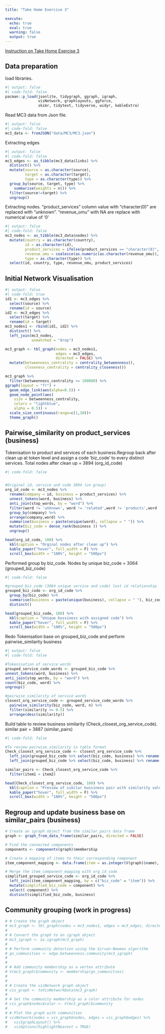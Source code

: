 ```yaml
---
title: "Take Home Exercise 3"

execute: 
  echo: true
  eval: true
  warning: false
  output: true
---
```


[Instruction on Take Home Exercise 3](https://isss608-ay2022-23apr.netlify.app/take-home_ex/th_ex03)

## Data preparation

load libraries.

```r
#| output: false
#| code-fold: false
pacman::p_load(jsonlite, tidygraph, ggraph, igraph,
               visNetwork, graphlayouts, ggforce, 
               skimr, tidytext, tidyverse, widyr, kableExtra)
```

Read MC3 data from Json file.

```r
#| output: false
#| code-fold: false
mc3_data <- fromJSON("data/MC3/MC3.json")
```

Extracting edges

```r
#| output: false
#| code-fold: false
mc3_edges <- as_tibble(mc3_data$links) %>% 
  distinct() %>%
  mutate(source = as.character(source),
         target = as.character(target),
         type = as.character(type)) %>%
  group_by(source, target, type) %>%
    summarise(weights = n()) %>%
  filter(source!=target) %>%
  ungroup()
```

Extracting nodes. "product_services" column value with "character(0)" are replaced with "unknown". "revenue_omu" with NA are replace with numerical value of '0'

```r
#| output: false
#| code-fold: false
mc3_nodes <- as_tibble(mc3_data$nodes) %>%
  mutate(country = as.character(country),
         id = as.character(id),
         product_services = ifelse(product_services == "character(0)", "unknown", as.character(product_services)),
         revenue_omu = coalesce(as.numeric(as.character(revenue_omu)), 0),
         type = as.character(type)) %>%
  select(id, country, type, revenue_omu, product_services)


```

## Initial Network Visualisation

```r
#| output: false
#| code-fold: true
id1 <- mc3_edges %>%
  select(source) %>%
  rename(id = source)
id2 <- mc3_edges %>%
  select(target) %>%
  rename(id = target)
mc3_nodes1 <- rbind(id1, id2) %>%
  distinct() %>%
  left_join(mc3_nodes,
            unmatched = "drop")

mc3_graph <- tbl_graph(nodes = mc3_nodes1,
                       edges = mc3_edges,
                       directed = FALSE) %>%
  mutate(betweenness_centrality = centrality_betweenness(),
         closeness_centrality = centrality_closeness())

mc3_graph %>%
  filter(betweenness_centrality >= 100000) %>%
ggraph(layout = "fr") +
  geom_edge_link(aes(alpha=0.5)) +
  geom_node_point(aes(
    size = betweenness_centrality,
    colors = "lightblue",
    alpha = 0.5)) +
  scale_size_continuous(range=c(1,10))+
  theme_graph()

```

## Pairwise_similarity on product_services (business)
Tokenisation to product and services of each business.Regroup back after clean up at token level and assign a code 'biz_code' to every distinct services. Total nodes after clean up = 3894 (org_id_code)
```r
#| code-fold: false


#Original id, service and code 3894 (un group)
org_id_code <- mc3_nodes %>%
  rename(company = id, business = product_services) %>%
  unnest_tokens(word, business) %>%
  anti_join(stop_words, by = "word") %>%
  filter(word != 'unknown', word != 'related',word != 'products',word != 'product') %>%
  group_by(company) %>%
  arrange(company,word) %>%
  summarise(business = paste(unique(word), collapse = " ")) %>%
  mutate(biz_code = dense_rank(business )) %>%
  ungroup()

head(org_id_code, 100) %>%
  kbl(caption = "Orginal nodes after clean up") %>%
  kable_paper("hover", full_width = F) %>%
  scroll_box(width = "100%", height = "500px")
```



Performed group by biz_code. Nodes by unique biz_code = 3064 (grouped_biz_code)
```r
#| code-fold: false

#grouped_biz_code (3064 unique service and code) lost id relationship
grouped_biz_code <- org_id_code %>%
  group_by(biz_code) %>%
  summarise(business = paste(unique(business), collapse = " "), biz_code) %>%
  distinct()

head(grouped_biz_code, 100) %>%
  kbl(caption = "Unique bussiness with assigned code") %>%
  kable_paper("hover", full_width = F) %>%
  scroll_box(width = "100%", height = "500px")
```



Redo Tokenisation base on grouped_biz_code and perform pairwise_similarity business
```r
#| output: false
#| code-fold: false

#Tokenisation of service words
grouped_service_code_words <- grouped_biz_code %>%
unnest_tokens(word, business) %>%
anti_join(stop_words, by = "word") %>%
count(biz_code, word) %>%
ungroup()

#pairwise_similarity of service words
closest_org_service_code <- grouped_service_code_words %>%
  pairwise_similarity(biz_code, word, n) %>%
  filter(similarity >= 0.5) %>%
  arrange(desc(similarity))
```



Build table to review business similarity (Check_closest_org_service_code). similar pair = 3887 (similar_pairs)
```r
#| code-fold: false

#To review pairwise_similarity in table format
Check_closest_org_service_code <- closest_org_service_code %>%
  left_join(grouped_biz_code %>% select(biz_code, business) %>% rename(business_1 = business), by = c("item1" = "biz_code")) %>%
  left_join(grouped_biz_code %>% select(biz_code, business) %>% rename(business_2 = business), by = c("item2" = "biz_code"))

similar_pairs <- Check_closest_org_service_code %>%
  filter(item1 < item2)

head(Check_closest_org_service_code, 100) %>%
  kbl(caption = "Preview of similar bussiness pair with similarity value more than 0.5") %>%
  kable_paper("hover", full_width = F) %>%
  scroll_box(width = "100%", height = "500px")
```
## Regroup and update business base on similar_pairs  (business)

```r
# Create an igraph object from the similar_pairs data frame
graph <- graph_from_data_frame(similar_pairs, directed = FALSE)

# Find the connected components
components <- components(graph)$membership

# Create a mapping of items to their corresponding component
item_component_mapping <- data.frame(item = as.integer(V(graph)$name), component = components)

# Merge the item_component_mapping with org_id_code
simplified_grouped_service_code <- org_id_code %>%
  left_join(item_component_mapping, by = c("biz_code" = "item")) %>%
  mutate(simplified_biz_code = component) %>%
  select(-component) %>%
  distinct(simplified_biz_code, business)

```

## Community grouping (work in progress)

```r

# # Create the graph object
# mc3_graph <- tbl_graph(nodes = mc3_nodes1, edges = mc3_edges, directed = FALSE)
# 
# # Convert the graph to an igraph object
# mc3_igraph <- as.igraph(mc3_graph)
# 
# # Perform community detection using the Girvan-Newman algorithm
# gn_communities <- edge.betweenness.community(mc3_igraph)
# 
# 
# # Add community membership as a vertex attribute
# V(mc3_graph)$community <- membership(gn_communities)
# 
# 
# # Create the visNetwork graph object
# vis_graph <- toVisNetworkData(mc3_graph)
# 
# # Set the community membership as a color attribute for nodes
# vis_graph$nodes$color <- V(mc3_graph)$community
# 
# # Plot the graph with communities
# visNetwork(nodes = vis_graph$nodes, edges = vis_graph$edges) %>%
#   visIgraphLayout() %>%
#   visOptions(highlightNearest = TRUE)

```
